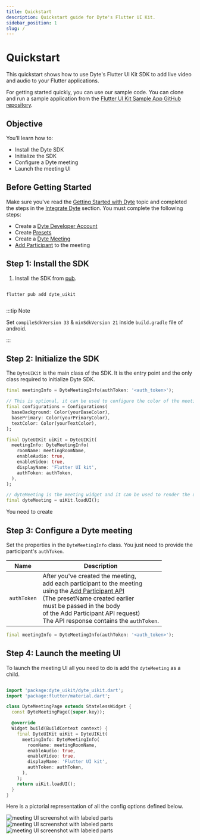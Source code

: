 ```yaml
---
title: Quickstart
description: Quickstart guide for Dyte's Flutter UI Kit.
sidebar_position: 1
slug: /
---
```


# Quickstart

This quickstart shows how to use Dyte's Flutter UI Kit SDK to add live video and
audio to your Flutter applications.

For getting started quickly, you can use our sample code. You can clone and run
a sample application from the
[Flutter UI Kit Sample App GitHub repository](https://github.com/dyte-in/sample-android-ui-kit).

## Objective

You’ll learn how to:

- Install the Dyte SDK
- Initialize the SDK
- Configure a Dyte meeting
- Launch the meeting UI

## Before Getting Started

Make sure you've read the
[Getting Started with Dyte](https://docs.dyte.io/getting-started) topic and
completed the steps in the
[Integrate Dyte](https://docs.dyte.io/getting-started#integrate-dyte) section.
You must complete the following steps:

- Create a [Dyte Developer Account](https://dev.dyte.io/)
- Create [Presets](https://dev.dyte.io/roles-presets)
- Create a
  [Dyte Meeting](https://docs.dyte.io/api/?v=v2#/operations/create_meeting)
- [Add Participant](https://docs.dyte.io/api/?v=v2#/operations/add_participant)
  to the meeting

## Step 1: Install the SDK

1. Install the SDK from [pub](https://pub.dev).

```shell

flutter pub add dyte_uikit
 
```

:::tip Note

Set `compileSdkVersion 33` & `minSdkVersion 21` inside `build.gradle` file of android.

:::

## Step 2: Initialize the SDK

The `DyteUIKit` is the main class of the SDK. It is the entry point and
the only class required to initialize Dyte SDK.

```dart
final meetingInfo = DyteMeetingInfo(authToken: '<auth_token>');

// This is optional, it can be used to configure the color of the meeting.
final configurations = Configurations(
  baseBackground: Color(yourBaseColor),
  basePrimary: Color(yourPrimaryColor),
  textColor: Color(yourTextColor),
);

final DyteUIKit uiKit = DyteUIKit(
  meetingInfo: DyteMeetingInfo(
    roomName: meetingRoomName,
    enableAudio: true,
    enableVideo: true,
    displayName: 'Flutter UI kit',
    authToken: authToken,
  ),
);

// dyteMeeting is the meeting widget and it can be used to render the uikit.
final dyteMeeting = uiKit.loadUI();

```

You need to create

## Step 3: Configure a Dyte meeting

Set the properties in the `DyteMeetingInfo` class. You just need to provide
the participant's `authToken`.

| Name        | Description                                                                                                                                                                                                                                                                                                                                   |
| ----------- | --------------------------------------------------------------------------------------------------------------------------------------------------------------------------------------------------------------------------------------------------------------------------------------------------------------------------------------------- |
| `authToken` | After you've created the meeting, <br/> add each participant to the meeting <br/> using the [Add Participant API](https://docs.dyte.io/api?v=v2#/operations/add_participant)<br/> (The presetName created earlier <br/> must be passed in the body <br/> of the Add Participant API request) <br/> The API response contains the `authToken`. |

```dart
final meetingInfo = DyteMeetingInfo(authToken: '<auth_token>');
```

## Step 4: Launch the meeting UI

To launch the meeting UI all you need to do is add the `dyteMeeting` as a child.

```dart

import 'package:dyte_uikit/dyte_uikit.dart';
import 'package:flutter/material.dart';

class DyteMeetingPage extends StatelessWidget {
  const DyteMeetingPage({super.key});

  @override
  Widget build(BuildContext context) {
    final DyteUIKit uiKit = DyteUIKit(
      meetingInfo: DyteMeetingInfo(
        roomName: meetingRoomName,
        enableAudio: true,
        enableVideo: true,
        displayName: 'Flutter UI kit',
        authToken: authToken,
      ),
    );
    return uiKit.loadUI();
  }
}


```

Here is a pictorial representation of all the config options defined below.

![meeting UI screenshot with labeled parts](/static/mobile/0.x.x/mobile-setup.png)
![meeting UI screenshot with labeled parts](/static/mobile/0.x.x/mobile-meeting.png)
![meeting UI screenshot with labeled parts](/static/mobile/0.x.x/mobile-meeting-options.png)
